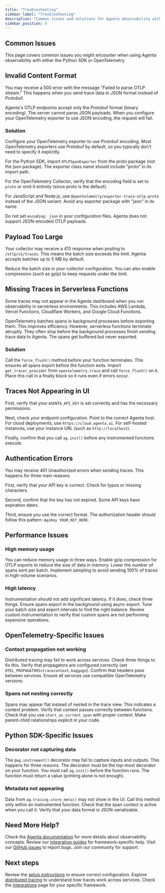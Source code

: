 ```yaml
---
title: "Troubleshooting"
sidebar_label: "Troubleshooting"
description: "Common issues and solutions for Agenta observability with Python SDK and OpenTelemetry"
sidebar_position: 9
---
```


## Common Issues

This page covers common issues you might encounter when using Agenta observability with either the Python SDK or OpenTelemetry.

## Invalid Content Format

You may receive a 500 error with the message "Failed to parse OTLP stream." This happens when you send trace data in JSON format instead of Protobuf.

Agenta's OTLP endpoints accept only the Protobuf format (binary encoding). The server cannot parse JSON payloads. When you configure your OpenTelemetry exporter to use JSON encoding, the request will fail.

### Solution

Configure your OpenTelemetry exporter to use Protobuf encoding. Most OpenTelemetry exporters use Protobuf by default, so you typically don't need to specify it explicitly.

For the Python SDK, import `OTLPSpanExporter` from the proto package (not the json package). The exporter class name should include "proto" in its import path.

For the OpenTelemetry Collector, verify that the encoding field is set to `proto` or omit it entirely (since proto is the default).

For JavaScript and Node.js, use `@opentelemetry/exporter-trace-otlp-proto` instead of the JSON variant. Avoid any exporter package with "json" in its name.

Do not set `encoding: json` in your configuration files. Agenta does not support JSON-encoded OTLP payloads.

## Payload Too Large

Your collector may receive a 413 response when posting to `/otlp/v1/traces`. This means the batch size exceeds the limit. Agenta accepts batches up to 5 MB by default.

Reduce the batch size in your collector configuration. You can also enable compression (such as gzip) to keep requests under the limit.

## Missing Traces in Serverless Functions

Some traces may not appear in the Agenta dashboard when you run observability in serverless environments. This includes AWS Lambda, Vercel Functions, Cloudflare Workers, and Google Cloud Functions.

OpenTelemetry batches spans in background processes before exporting them. This improves efficiency. However, serverless functions terminate abruptly. They often stop before the background processes finish sending trace data to Agenta. The spans get buffered but never exported.

### Solution

Call the `force_flush()` method before your function terminates. This ensures all spans export before the function exits. Import `get_tracer_provider` from `opentelemetry.trace` and call `force_flush()` on it. Place this call in a finally block so it runs even if errors occur.

## Traces Not Appearing in UI

First, verify that your `AGENTA_API_KEY` is set correctly and has the necessary permissions.

Next, check your endpoint configuration. Point to the correct Agenta host. For cloud deployments, use `https://cloud.agenta.ai`. For self-hosted instances, use your instance URL (such as `http://localhost`).

Finally, confirm that you call `ag.init()` before any instrumented functions execute.

## Authentication Errors

You may receive 401 Unauthorized errors when sending traces. This happens for three main reasons.

First, verify that your API key is correct. Check for typos or missing characters.

Second, confirm that the key has not expired. Some API keys have expiration dates.

Third, ensure you use the correct format. The authorization header should follow this pattern: `ApiKey YOUR_KEY_HERE`.

## Performance Issues

### High memory usage

You can reduce memory usage in three ways. Enable gzip compression for OTLP exports to reduce the size of data in memory. Lower the number of spans sent per batch. Implement sampling to avoid sending 100% of traces in high-volume scenarios.

### High latency

Instrumentation should not add significant latency. If it does, check three things. Ensure spans export in the background using async export. Tune your batch size and export intervals to find the right balance. Review custom instrumentation to verify that custom spans are not performing expensive operations.

## OpenTelemetry-Specific Issues

### Context propagation not working

Distributed tracing may fail to work across services. Check three things to fix this. Verify that propagators are configured correctly (set `OTEL_PROPAGATORS=tracecontext,baggage`). Confirm that headers pass between services. Ensure all services use compatible OpenTelemetry versions.

### Spans not nesting correctly

Spans may appear flat instead of nested in the trace view. This indicates a context problem. Verify that context passes correctly between functions. Check that you use `start_as_current_span` with proper context. Make parent-child relationships explicit in your code.

## Python SDK-Specific Issues

### Decorator not capturing data

The `@ag.instrument()` decorator may fail to capture inputs and outputs. This happens for three reasons. The decorator must be the top-most decorator on your function. You must call `ag.init()` before the function runs. The function must return a value (printing alone is not enough).

### Metadata not appearing

Data from `ag.tracing.store_meta()` may not show in the UI. Call this method only within an instrumented function. Check that the span context is active when you call it. Verify that your data format is JSON-serializable.

## Need More Help?

Check the [Agenta documentation](/observability/concepts) for more details about observability concepts. Review our [integration guides](/observability/integrations/openai) for framework-specific help. Visit our [GitHub issues](https://github.com/anthropics/agenta/issues) to report bugs. Join our community for support.

## Next steps

Review the [setup instructions](/observability/trace-with-python-sdk/setup-tracing) to ensure correct configuration. Explore [distributed tracing](/observability/trace-with-opentelemetry/distributed-tracing) to understand how traces work across services. Check the [integrations](/observability/integrations/openai) page for your specific framework.
